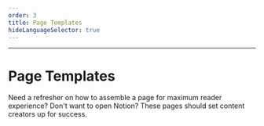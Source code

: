 ```yaml
---
order: 3
title: Page Templates
hideLanguageSelector: true
---
```


---

# Page Templates

Need a refresher on how to assemble a page for maximum reader experience? Don't want to open Notion? These pages should set content creators up for success.

